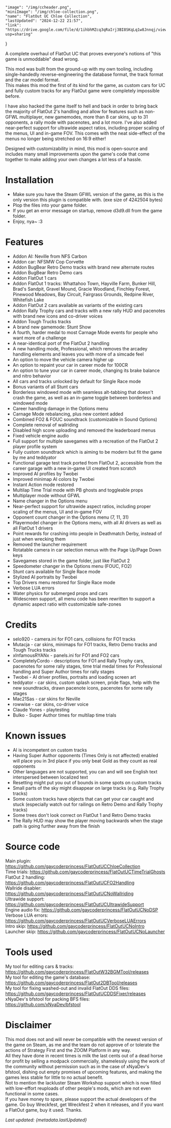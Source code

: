    "image": "/img/ccheader.png",
    "miniImage": "/img/chloe-collection.png",
    "name": "FlatOut UC Chloe Collection",
    "lastUpdated": "2024-12-22 21:57",
    "link": "https://drive.google.com/file/d/1ihbhMZcq3qRaIrj3BI8SKqLq1w8Jnnqj/view?usp=sharing"
}

A complete overhaul of FlatOut UC that proves everyone's notions of "this game is unmoddable" dead wrong.

This mod was built from the ground-up with my own tooling, including single-handedly reverse-engineering the database format, the track format and the car model format.  
This makes this mod the first of its kind for the game, as custom cars for UC and fully custom tracks for any FlatOut game were completely impossible before.

I have also hacked the game itself to hell and back in order to bring back the majority of FlatOut 2's handling and allow for features such as non-GFWL multiplayer, new gamemodes, more than 8 car skins, up to 31 opponents, a rally mode with pacenotes, and a lot more. 
I've also added near-perfect support for ultrawide aspect ratios, including proper scaling of the menus, UI and in-game FOV. This comes with the neat side-effect of the menus no longer being stretched on 16:9 either!

Designed with customizability in mind, this mod is open-source and includes many small improvements upon the game's code that come together to make adding your own changes a lot less of a hassle.

# Installation

- Make sure you have the Steam GFWL version of the game, as this is the only version this plugin is compatible with. (exe size of 4242504 bytes)
- Plop the files into your game folder.
- If you get an error message on startup, remove d3d9.dll from the game folder.
- Enjoy, nya~ :3
  
# Features

- Addon AI: Neville from NFS Carbon
- Addon car: NFSMW Cop Corvette
- Addon BugBear Retro Demo tracks with brand new alternate routes
- Addon BugBear Retro Demo cars
- Addon FlatOut 1 cars
- Addon FlatOut 1 tracks: Whattahoo Town, Hayville Farm, Bunker Hill, Brad's Sandpit, Gravel Mound, Gracie Woodland, Finchley Forest, Pinewood Meadows, Bay Circuit, Fairgrass Grounds, Redpine River, Whitefish Lake
- Addon FlatOut 2 cars available as variants of the existing cars
- Addon Rally Trophy cars and tracks with a new rally HUD and pacenotes with brand new icons and co-driver voices
- Addon Tough Trucks tracks
- A brand new gamemode: Stunt Show
- A fourth, harder medal to most Carnage Mode events for people who want more of a challenge
- A near-identical port of the FlatOut 2 handling
- A new handling mode, Professional, which removes the arcadey handling elements and leaves you with more of a simcade feel
- An option to move the vehicle camera higher up
- An option to repaint your car in career mode for 100CR
- An option to tune your car in career mode, changing its brake balance and nitro behavior
- All cars and tracks unlocked by default for Single Race mode
- Bonus variants of all Stunt cars
- Borderless windowed mode with seamless alt-tabbing that doesn't crash the game, as well as an in-game toggle between borderless and windowed mode
- Career handling damage in the Options menu
- Carnage Mode rebalancing, plus new content added
- Combined FO2 & FOUC soundtrack (customizable in Sound Options)
- Complete removal of wallriding
- Disabled high score uploading and removed the leaderboard menus
- Fixed vehicle engine audio
- Full support for multiple savegames with a recreation of the FlatOut 2 player profile system
- Fully custom soundtrack which is aiming to be modern but fit the game by me and teddyator
- Functional garage test track ported from FlatOut 2, accessible from the career garage with a new in-game UI created from scratch
- Improved AI profiles by Twobei 
- Improved minimap AI colors by Twobei
- Instant Action mode restored
- Multilap Time Trial mode with PB ghosts and toggleable props
- Multiplayer mode without GFWL
- Name changer in the Options menu
- Near-perfect support for ultrawide aspect ratios, including proper scaling of the menus, UI and in-game FOV
- Opponent count changer in the Options menu (7, 11, 31)
- Playermodel changer in the Options menu, with all AI drivers as well as all FlatOut 1 drivers
- Point rewards for crashing into people in Deathmatch Derby, instead of just when wrecking them
- Removed the launcher requirement
- Rotatable camera in car selection menus with the Page Up/Page Down keys
- Savegames stored in the game folder, just like FlatOut 2
- Speedometer changer in the Options menu (FOUC, FO2)
- Stunt cars available for Single Race mode
- Stylized AI portraits by Twobei
- Top Drivers menu restored for Single Race mode
- Verbose LUA errors
- Water physics for submerged props and cars
- Widescreen support, all menu code has been rewritten to support a dynamic aspect ratio with customizable safe-zones
  
# Credits

- selo920 - camera.ini for FO1 cars, collisions for FO1 tracks
- Mutacja - car skins, minimaps for FO1 tracks, Retro Demo tracks and Tough Trucks tracks
- xInfamousRYANx - panels.ini for FO1 and FO2 cars
- CompletelyCordo - descriptions for FO1 and Rally Trophy cars, pacenotes for some rally stages, time trial medal times for Professional handling and Super Author times for rally stages
- Twobei - AI driver profiles, portraits and loading screen art
- teddyator - car skins, custom splash screen, pride flags, help with the new soundtracks, drawn pacenote icons, pacenotes for some rally stages
- Mac21Sas - car skins for Neville
- rowwise - car skins, co-driver voice
- Claude Yones - playtesting
- Bulko - Super Author times for multilap time trials
  
# Known issues

- AI is incompetent on custom tracks
- Having Super Author opponents (Times Only is not affected) enabled will place you in 3rd place if you only beat Gold as they count as real opponents
- Other languages are not supported, you can and will see English text interspersed between localized text
- Resetting might put you out of bounds in some spots on custom tracks
- Small parts of the sky might disappear on large tracks (e.g. Rally Trophy tracks)
- Some custom tracks have objects that can get your car caught and stuck (especially watch out for railings on Retro Demo and Rally Trophy tracks)
- Some trees don't look correct on FlatOut 1 and Retro Demo tracks
- The Rally HUD may show the player moving backwards when the stage path is going further away from the finish
  
# Source code

Main plugin: https://github.com/gaycoderprincess/FlatOutUCChloeCollection  
Time trials: https://github.com/gaycoderprincess/FlatOutUCTimeTrialGhosts  
FlatOut 2 handling: https://github.com/gaycoderprincess/FlatOutUCFO2Handling  
Wallride disabler: https://github.com/gaycoderprincess/FlatOutUCNoWallriding  
Ultrawide support: https://github.com/gaycoderprincess/FlatOutUCUltrawideSupport  
Engine audio fix: https://github.com/gaycoderprincess/FlatOutUCNoDSP  
Verbose LUA errors: https://github.com/gaycoderprincess/FlatOutUCVerboseLUAErrors  
Intro skip: https://github.com/gaycoderprincess/FlatOutUCNoIntro  
Launcher skip: https://github.com/gaycoderprincess/FlatOutUCNoLauncher  

# Tools used

My tool for editing cars & tracks: https://github.com/gaycoderprincess/FlatOutW32BGMTool/releases  
My tool for editing the game's database: https://github.com/gaycoderprincess/FlatOut2DBTool/releases  
My tool for fixing washed-out and invalid FlatOut DDS files: https://github.com/gaycoderprincess/FlatOutUCDDSFixer/releases  
xNyaDev's bfstool for packing BFS files: https://github.com/xNyaDev/bfstool  

# Disclaimer

This mod does not and will never be compatible with the newest version of the game on Steam, as me and the team do not approve of or tolerate the actions of Strategy First and the ZOOM Platform in any way.  
All they have done in recent times is milk the last cents out of a dead horse for profit by selling a modpack commercially, shamelessly using the work of the community without permission such as in the case of xNyaDev's bfstool, dishing out empty promises of upcoming features, and making the games less stable for little to no actual benefit.  
Not to mention the lackluster Steam Workshop support which is now filled with low-effort reuploads of other people's mods, which are not even functional in some cases.  
If you have money to spare, please support the actual developers of the game. Go buy Wreckfest, get Wreckfest 2 when it releases, and if you want a FlatOut game, buy it used. Thanks.

_Last updated: {metadata.lastUpdated}_